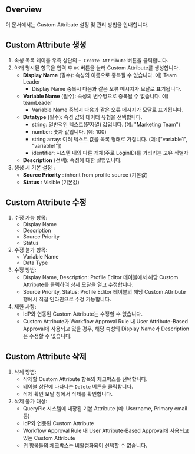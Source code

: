 ## Overview
이 문서에서는 Custom Attribute 설정 및 관리 방법을 안내합니다.

## Custom Attribute 생성
1. 속성 목록 테이블 우측 상단의 `+ Create Attribute` 버튼을 클릭합니다.
2. 아래 명시된 항목을 입력 후 `OK` 버튼을 눌러 Custom Attribute를 생성합니다.
    * **Display Name**  (필수): 속성의 이름으로 중복될 수 없습니다. 예) Team Leader
        * Display Name 중복시 다음과 같은 오류 메시지가 모달로 표기됩니다.
    * **Variable Name**  (필수): 속성의 변수명으로 중복될 수 없습니다. 예) teamLeader
        * Variable Name 중복시 다음과 같은 오류 메시지가 모달로 표기됩니다.
    * **Datatype**  (필수): 속성 값의 데이터 유형을 선택합니다.
        * string: 일반적인 텍스트(문자열) 값입니다. (예: "Marketing Team")
        * number: 숫자 값입니다. (예: 100)
        * string array: 여러 텍스트 값을 목록 형태로 가집니다. (예: ["variable1", "variable1"])
        * identifier: 시스템 내의 다른 개체(주로 LoginID)를 가리키는 고유 식별자
    * **Description**  (선택): 속성에 대한 설명입니다.
3. 생성 시 기본 설정 :
    * **Source Priority** : inherit from profile source (기본값)
    * **Status** : Visible (기본값)

## Custom Attribute 수정
1. 수정 가능 항목:
    * Display Name
    * Description
    * Source Priority
    * Status
2. 수정 불가 항목:
    * Variable Name
    * Data Type
3. 수정 방법:
    * Display Name, Description: Profile Editor 테이블에서 해당 Custom Attribute를 클릭하여 상세 모달을 열고 수정합니다.
    * Source Priority, Status: Profile Editor 테이블의 해당 Custom Attribute 행에서 직접 인라인으로 수정 가능합니다.
4. 제한 사항:
    * IdP와 연동된 Custom Attribute는 수정할 수 없습니다.
    * Custom Attribute가 Workflow Approval Rule 내 User Attribute-Based Approval에 사용되고 있을 경우, 해당 속성의 Display Name과 Description은 수정할 수 없습니다.

## Custom Attribute 삭제
1. 삭제 방법:
    * 삭제할 Custom Attribute 항목의 체크박스를 선택합니다.
    * 테이블 상단에 나타나는 `Delete` 버튼을 클릭합니다.
    * 삭제 확인 모달 창에서 삭제를 확인합니다.
2. 삭제 불가 대상:
    * QueryPie 시스템에 내장된 기본 Attribute (예: Username, Primary email 등)
    * IdP와 연동된 Custom Attribute
    * Workflow Approval Rule 내 User Attribute-Based Approval에 사용되고 있는 Custom Attribute
    * 위 항목들의 체크박스는 비활성화되어 선택할 수 없습니다.
